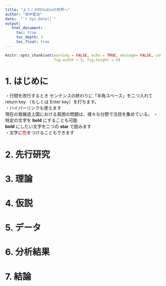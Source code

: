 ```yaml
---
title: "ようこそRStudioの世界へ"
author: "田中愛治"
date:  "`r Sys.Date()`"
output: 
   html_document:
     toc: true
     toc_depth: 3
     toc_float: true
---
```


</head>
<body>
<div id="header">
</div>
<div id="TOC">

<style>
table, td, th {
  border: none;F
  padding-left: 1em;
  padding-right: 1em;
  min-width: 50%;
  margin-left: auto;
  margin-right: auto;
  margin-top: 1em;
  margin-bottom: 1em;
}

</style>

<style type="text/css">

body, td {
   font-size: 14px;
}

</style>


```r
knitr::opts_chunk$set(warning = FALSE, echo = TRUE, message= FALSE, comment = "",
                      fig.width = 5, fig.height = 4)
```  


# 1. はじめに  
・行間を改行するとき    センテンスの終わりに「半角スペース」を二つ入れて  return key （もしくは Enter key）を打ちます。  
・ハイパーリンクも使えます    
現在の[発展途上国](https://ja.wikipedia.org/wiki/開発途上国)における貧困の問題は、様々な分野で注目を集めている。
・特定の文字を **bold** にすることも可能  
**bold** にしたい文字を二つの **star** で囲みます  
・文字に<span style="color:red">色</span>をつけることもできます    


# 2. 先行研究  

# 3. 理論  
 
# 4. 仮説  

# 5. データ  

# 6. 分析結果  

# 7. 結論  


